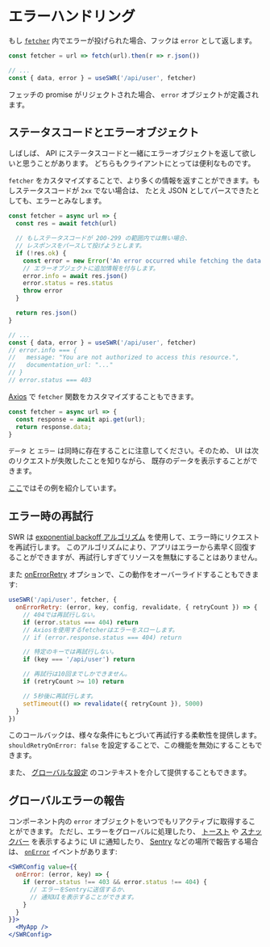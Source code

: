 
# エラーハンドリング

もし [`fetcher`](/docs/data-fetching) 内でエラーが投げられた場合、フックは `error` として返します。

```js
const fetcher = url => fetch(url).then(r => r.json())

// ...
const { data, error } = useSWR('/api/user', fetcher)
```

フェッチの promise がリジェクトされた場合、 `error` オブジェクトが定義されます。

## ステータスコードとエラーオブジェクト

しばしば、 API にステータスコードと一緒にエラーオブジェクトを返して欲しいと思うことがあります。
どちらもクライアントにとっては便利なものです。

`fetcher` をカスタマイズすることで、より多くの情報を返すことができます。もしステータスコードが `2xx` でない場合は、
たとえ JSON としてパースできたとしても、エラーとみなします。

```js
const fetcher = async url => {
  const res = await fetch(url)

  // もしステータスコードが 200-299 の範囲内では無い場合、
  // レスポンスをパースして投げようとします。
  if (!res.ok) {
    const error = new Error('An error occurred while fetching the data.')
    // エラーオブジェクトに追加情報を付与します。
    error.info = await res.json()
    error.status = res.status
    throw error
  }

  return res.json()
}

// ...
const { data, error } = useSWR('/api/user', fetcher)
// error.info === {
//   message: "You are not authorized to access this resource.",
//   documentation_url: "..."
// }
// error.status === 403
```

[Axios](https://axios-http.com/docs/intro) で `fetcher` 関数をカスタマイズすることもできます。

```js
const fetcher = async url => {
  const response = await api.get(url);
  return response.data;
}
```

<Callout emoji="💡">
  <code>データ</code> と <code>エラー</code> は同時に存在することに注意してください。そのため、 UI は次のリクエストが失敗したことを知りながら、
  既存のデータを表示することができます。
</Callout>

[ここ](/examples/error-handling)ではその例を紹介しています。

## エラー時の再試行

SWR は [exponential backoff アルゴリズム](https://en.wikipedia.org/wiki/Exponential_backoff) を使用して、エラー時にリクエストを再試行します。
このアルゴリズムにより、アプリはエラーから素早く回復することができますが、再試行しすぎてリソースを無駄にすることはありません。

また [onErrorRetry](/docs/options#options) オプションで、この動作をオーバーライドすることもできます:

```js
useSWR('/api/user', fetcher, {
  onErrorRetry: (error, key, config, revalidate, { retryCount }) => {
    // 404では再試行しない。
    if (error.status === 404) return
    // Axiosを使用するfetcherはエラーをスローします。
    // if (error.response.status === 404) return

    // 特定のキーでは再試行しない。
    if (key === '/api/user') return

    // 再試行は10回までしかできません。
    if (retryCount >= 10) return

    // 5秒後に再試行します。
    setTimeout(() => revalidate({ retryCount }), 5000)
  }
})
```

このコールバックは、様々な条件にもとづいて再試行する柔軟性を提供します。 `shouldRetryOnError: false` を設定することで、この機能を無効にすることもできます。

また、 [グローバルな設定](/docs/global-configuration) のコンテキストを介して提供することもできます。

## グローバルエラーの報告

コンポーネント内の `error` オブジェクトをいつでもリアクティブに取得することができます。
ただし、エラーをグローバルに処理したり、 [トースト](https://vercel.com/design/toast) や [スナックバー](https://material.io/components/snackbars) を表示するように UI に通知したり、 [Sentry](https://sentry.io) などの場所で報告する場合は、
[`onError`](/docs/options#options) イベントがあります:

```jsx
<SWRConfig value={{
  onError: (error, key) => {
    if (error.status !== 403 && error.status !== 404) {
      // エラーをSentryに送信するか、
      // 通知UIを表示することができます。
    }
  }
}}>
  <MyApp />
</SWRConfig>
```
